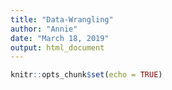 ```yaml
---
title: "Data-Wrangling"
author: "Annie"
date: "March 18, 2019"
output: html_document
---
```


```r
knitr::opts_chunk$set(echo = TRUE)
```

